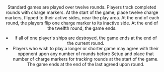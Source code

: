 <Header title="game length and tracking rounds"/>

Standard games are played over twelve rounds. Players track completed
rounds with charge markers. At the start of the game, place twelve charge
markers, flipped to their active sides, near the play area. At the end of each
round, the players flip one charge marker to its inactive side. At the end of the
twelfth round, the game ends.

* If all of one player's ships are destroyed, the game ends at the end of the
current round.
* Players who wish to play a longer or shorter game may agree with their
opponent upon any number of rounds before Setup and place that number
of charge markers for tracking rounds at the start of the game. The game
ends at the end of the last agreed upon round.